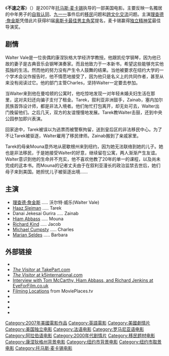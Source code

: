 {{seewikt}}
{{Other uses|不速之客 (消歧義)}}
{{noteTA
|T=zh-hk:不速之客; zh-tw:幸福來訪時; zh-cn:不速之客;
|G1=Show
|1=zh-hk:不速之客; zh-tw:幸福來訪時; zh-cn:不速之客;}}
{{Infobox Film
|name = 不速之客
| cn_name = 不速之客
| hk_name = 不速之客
| tw_name = 幸福來訪時
| original_name = The Visitor
|image = TheVisitorPoster.jpg
|image_size = 200px
|director = [[托马斯·麦卡锡|托马斯·麦卡锡]]
|producer = [[迈克尔·伦敦|迈克尔·伦敦]]<br />[[玛丽·简·斯卡斯基|玛丽·简·斯卡斯基]]
|writer= [[托马斯·麦卡锡|托马斯·麦卡锡]]
|starring= [[理查德·詹金斯|理查德·詹金斯]]<br />Haaz Sleiman<br />Danai Jekesai Gurira<br />Hiam Abbass
|music = Jan A.P. Kaczmarek
|cinematography = Oliver Bokelberg   
|editing = Tom McArdle   
|distributor = Overture Films
|released = 2007年9月7日（[[多伦多影展|多伦多影展]]）<br />2008年4月11日（美国）
|runtime = 103分钟
|country = 美国
|language = 英语
|budget = 400万美元
|gross = $15,164,738（全球）
|preceded_by =
|followed_by =
| website        = http://www.thevisitorfilm.com/
| imdb_id        = 0857191}}
《'''不速之客'''》（{{lang-en|''The Visitor''}}）是2007年[[托马斯·麦卡锡|托马斯·麦卡锡]]执导的一部美国电影。主要反映一名獨居的中年男子的[[自我认同|自我认同]]、[[九一一|九一一]]事件后的[[移民|移民]]问题和[[跨文化交流|跨文化交流]]问题。主演[[理查德·詹金斯|理查德·詹金斯]]凭借此片获得81届[[奥斯卡最佳男主角奖|奥斯卡最佳男主角奖]]提名，麦卡锡赢得[[独立精神奖|独立精神奖]]最佳导演奖。

== 剧情 ==
Walter Vale是一位丧偶的康涅狄格大学经济学教授。他跟凯伦学钢琴，因为他已故的妻子是古典音乐会钢琴演奏家。而且他致力于一本新书，希望这些能够充实他孤独的生活。然而他的努力没有产生令人鼓舞的结果。当他被要求在纽约大学的一个学术会议作报告时，他不情愿地接受了，因为他只是名义上的共同作者，甚至从来没有阅读过它。他的部门主管Charles，坚持Walter一定要去参加。 

当Walter来到他在曼哈顿的公寓时，他吃惊地发现一对年轻未婚夫妇生活在那里，这对夫妇还向骗子支付了租金。Tarek，叙利亚非洲鼓手，Zainab，塞内加尔民族首饰设计师，都是非法入境者。他们匆忙打包离开，却无处可去，Walter出门挽留他们。之后几天，双方的友谊慢慢地发展。Tarek教Walter击鼓，还到中央公园参加即兴表演。

回家途中，Tarek被误以为逃票而被警察拘留，送到皇后区的非法移民中心。为了不让Tarek被驱逐，Walter雇用了移民律师。Zainab搬到了亲戚家里。 

Tarek的母亲Mouna意外地从密歇根州来到纽约，因为她无法联络到她的儿子。她也是非法移民，于是她接受Walter的好意，继续留在公寓，两人渐渐产生友谊。Walter意识到他的生命并不充实，他不喜欢他教了20年的单一的课程，以及尚未完成的这本书。而Mouna的记者丈夫由于在叙利亚漫长的政治监禁去世后，她们母子来到美国。她担忧儿子被驱逐出境……

== 主演 ==
* [[理查德·詹金斯|理查德·詹金斯]] ..... 沃尔特·威乐(Walter Vale)
* [[Haaz_Sleiman|Haaz Sleiman]] ..... Tarek
* Danai Jekesai Gurira ..... Zainab
* [[Hiam_Abbass|Hiam Abbass]] ..... Mouna
* [[Richard_Kind|Richard Kind]] ..... Jacob
* [[Michael_Cumpsty|Michael Cumpsty]] ..... Charles
* [[Marian_Seldes|Marian Seldes]] ..... Barbara

== 外部链接 ==
* {{Official website|http://www.thevisitorfilm.com/}}
* [http://www.takepart.com/thevisitor ''The Visitor'' at TakePart.com]{{Wayback|url=http://www.takepart.com/thevisitor |date=20090303111655 }}
* [https://web.archive.org/web/20081221153430/http://www.k5international.com/current-films/the-visitor ''The Visitor'' at k5international.com]
* [https://web.archive.org/web/20120225135545/http://www.eyeforfilm.co.uk/feature.php?id=542 Interview with Tom McCarthy, Hiam Abbass, and Richard Jenkins at EyeForFilm.co.uk]
* [https://web.archive.org/web/20110822131958/http://movieplaces.tv/movies/the-visitor-2008.html Filming Locations] from MoviePlaces.tv
* {{IMDb title|0857191}}
* {{AllRovi movie|360770}}
* {{douban|2990737}}
* {{mojo title|visitor08}}

{{湯姆·麥卡錫}}
{{DEFAULTSORT:Visitor, The}}
[[Category:2007年美國電影作品|Category:2007年美國電影作品]]
[[Category:英語電影|Category:英語電影]]
[[Category:美國劇情片|Category:美國劇情片]]
[[Category:美国独立电影|Category:美国独立电影]]
[[Category:法语电影|Category:法语电影]]
[[Category:罗马尼亚语电影|Category:罗马尼亚语电影]]
[[Category:阿拉伯语电影|Category:阿拉伯语电影]]
[[Category:2000年代剧情片|Category:2000年代剧情片]]
[[Category:移民题材电影|Category:移民题材电影]]
[[Category:康涅狄格州背景电影|Category:康涅狄格州背景电影]]
[[Category:纽约市背景电影|Category:纽约市背景电影]]
[[Category:纽约市取景电影|Category:纽约市取景电影]]
[[Category:托马斯·麦卡锡电影|Category:托马斯·麦卡锡电影]]